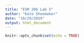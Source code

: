 ```yaml
---
title: "ESM 206 Lab 5"
author: "Kate Shoemaker"
date: "10/29/2019"
output: html_document
---
```


```r
knitr::opts_chunk$set(echo = TRUE)
```


